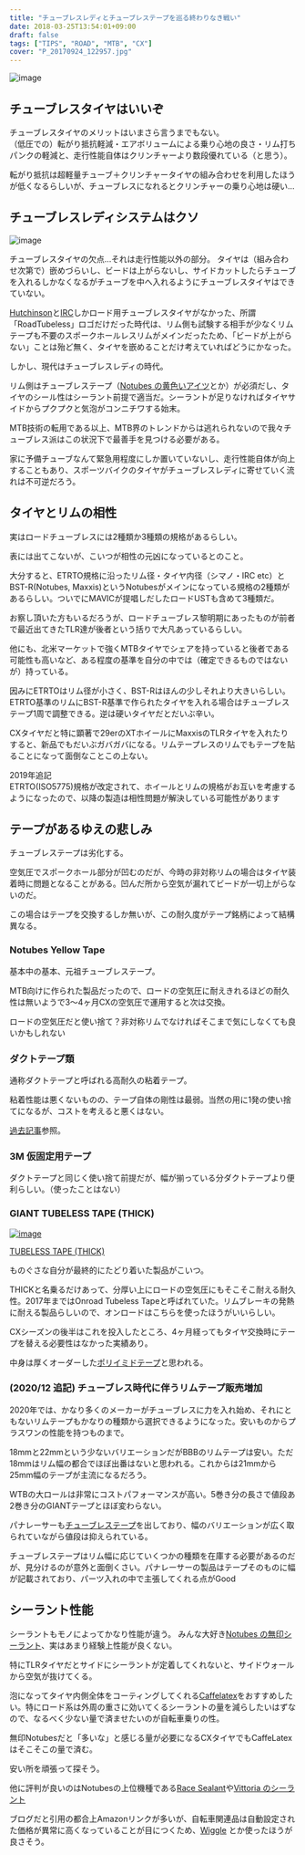 ---
title: "チューブレスレディとチューブレステープを巡る終わりなき戦い"
date: 2018-03-25T13:54:01+09:00
draft: false
tags: ["TIPS", "ROAD", "MTB", "CX"]
cover: "P_20170924_122957.jpg"
---

![image](P_20170924_122957.jpg)

## チューブレスタイヤはいいぞ

チューブレスタイヤのメリットはいまさら言うまでもない。\
（低圧での）転がり抵抗軽減・エアボリュームによる乗り心地の良さ・リム打ちパンクの軽減と、走行性能自体はクリンチャーより数段優れている（と思う）。

転がり抵抗は超軽量チューブ＋クリンチャータイヤの組み合わせを利用したほうが低くなるらしいが、チューブレスになれるとクリンチャーの乗り心地は硬い…

## チューブレスレディシステムはクソ

![image](DSC_7836.jpg)

チューブレスタイヤの欠点…それは走行性能以外の部分。
タイヤは（組み合わせ次第で）嵌めづらいし、ビードは上がらないし、サイドカットしたらチューブを入れるしかなくなるがチューブを中へ入れるようにチューブレスタイヤはできていない。

[Hutchinson](https://amzn.to/2GYeyLO)と[IRC](https://amzn.to/2pLOP0O)しかロード用チューブレスタイヤがなかった、所謂「RoadTubeless」ロゴだけだった時代は、リム側も試験する相手が少なくリムテープも不要のスポークホールレスリムがメインだったため、「ビードが上がらない」ことは殆ど無く、タイヤを嵌めることだけ考えていればどうにかなった。

しかし、現代はチューブレスレディの時代。

リム側はチューブレステープ（[Notubes の黄色いアイツ](https://amzn.to/2pQnx9H)とか）が必須だし、タイヤのシール性はシーラント前提で適当だ。シーラントが足りなければタイヤサイドからプクプクと気泡がコンニチワする始末。

MTB技術の転用である以上、MTB界のトレンドからは逃れられないので我々チューブレス派はこの状況下で最善手を見つける必要がある。

家に予備チューブなんて緊急用程度にしか置いていないし、走行性能自体が向上することもあり、スポーツバイクのタイヤがチューブレスレディに寄せていく流れは不可逆だろう。

<LinkBox isAmazonLink url="https://www.amazon.co.jp/dp/B0044BAAME/" />

## タイヤとリムの相性

実はロードチューブレスには2種類か3種類の規格があるらしい。

表には出てこないが、こいつが相性の元凶になっているとのこと。

大分すると、ETRTO規格に沿ったリム径・タイヤ内径（シマノ・IRC etc）とBST-R(Notubes, Maxxis)というNotubesがメインになっている規格の2種類があるらしい。ついでにMAVICが提唱しだしたロードUSTも含めて3種類だ。

お察し頂いた方もいるだろうが、ロードチューブレス黎明期にあったものが前者で最近出てきたTLR達が後者という括りで大凡あっているらしい。

他にも、北米マーケットで強くMTBタイヤでシェアを持っていると後者である可能性も高いなど、ある程度の基準を自分の中では（確定できるものではないが）持っている。

因みにETRTOはリム径が小さく、BST-Rはほんの少しそれより大きいらしい。ETRTO基準のリムにBST-R基準で作られたタイヤを入れる場合はチューブレステープ1周で調整できる。逆は硬いタイヤだとだいぶ辛い。

CXタイヤだと特に顕著で29erのXTホイールにMaxxisのTLRタイヤを入れたりすると、新品でもだいぶガバガバになる。リムテープレスのリムでもテープを貼ることになって面倒なことこの上ない。

2019年追記  
ETRTO(ISO5775)規格が改定されて、ホイールとリムの規格がお互いを考慮するようになったので、以降の製造は相性問題が解決している可能性があります

## テープがあるゆえの悲しみ

チューブレステープは劣化する。

空気圧でスポークホール部分が凹むのだが、今時の非対称リムの場合はタイヤ装着時に問題となることがある。凹んだ所から空気が漏れてビードが一切上がらないのだ。

この場合はテープを交換するしか無いが、この耐久度がテープ銘柄によって結構異なる。

### Notubes Yellow Tape

<LinkBox isAmazonLink url="https://www.amazon.co.jp/dp/B0044BAAME/" />

基本中の基本、元祖チューブレステープ。

MTB向けに作られた製品だったので、ロードの空気圧に耐えきれるほどの耐久性は無いようで3〜4ヶ月CXの空気圧で運用すると次は交換。

ロードの空気圧だと使い捨て？非対称リムでなければそこまで気にしなくても良いかもしれない

### ダクトテープ類

<LinkBox isAmazonLink url="https://www.amazon.co.jp/dp/B004JLGARI/" />

通称ダクトテープと呼ばれる高耐久の粘着テープ。

粘着性能は悪くないものの、テープ自体の剛性は最弱。当然の用に1発の使い捨てになるが、コストを考えると悪くはない。

[過去記事](/2017/08/blog-post.html)参照。

### 3M 仮固定用テープ

<LinkBox isAmazonLink url="https://www.amazon.co.jp/dp/B000SPHL4U/" />

ダクトテープと同じく使い捨て前提だが、幅が揃っている分ダクトテープより便利らしい。（使ったことはない）

### GIANT TUBELESS TAPE (THICK)

[![image](./giant-tape.jpg)](./giant-tape.jpg)

[TUBELESS TAPE (THICK)](https://www.giant.co.jp/giant21/acc_datail.php?p_id=A0000134)

ものぐさな自分が最終的にたどり着いた製品がこいつ。

THICKと名乗るだけあって、分厚い上にロードの空気圧にもそこそこ耐える耐久性。2017年まではOnroad Tubeless Tapeと呼ばれていた。リムブレーキの発熱に耐える製品らしいので、オンロードはこちらを使ったほうがいいらしい。

CXシーズンの後半はこれを投入したところ、4ヶ月経ってもタイヤ交換時にテープを替える必要性はなかった実績あり。

中身は厚くオーダーした[ポリイミドテープ](https://amzn.to/2IzziZP)と思われる。

### (2020/12 追記) チューブレス時代に伴うリムテープ販売増加

2020年では、かなり多くのメーカーがチューブレスに力を入れ始め、それにともないリムテープもかなりの種類から選択できるようになった。安いものからプラスワンの性能を持つものまで。

18mmと22mmという少ないバリエーションだがBBBのリムテープは安い。ただ18mmはリム幅の都合でほぼ出番はないと思われる。これからは21mmから25mm幅のテープが主流になるだろう。

<LinkBox isAmazonLink url="https://www.amazon.co.jp/dp/B079JXZFM3/" />

WTBの大ロールは非常にコストパフォーマンスが高い。5巻き分の長さで値段あ2巻き分のGIANTテープとほぼ変わらない。

<LinkBox isAmazonLink url="https://www.amazon.co.jp/dp/B01I2YCP8U/" />

パナレーサーも[チューブレステープ](https://store.shopping.yahoo.co.jp/worldcycle/PAN-O-TLT-21.html)を出しており、幅のバリエーションが広く取られていながら値段は抑えられている。

チューブレステープはリム幅に応じていくつかの種類を在庫する必要があるのだが、見分けるのが意外と面倒くさい。パナレーサーの製品はテープそのものに幅が記載されており、パーツ入れの中で主張してくれる点がGood

<LinkBox isAmazonLink url="https://www.amazon.co.jp/dp/B08QCHSTC7/" />

## シーラント性能

シーラントもモノによってかなり性能が違う。
みんな大好き[Notubes の無印シーラント](https://amzn.to/2GhELYy)、実はあまり経験上性能が良くない。

特にTLRタイヤだとサイドにシーラントが定着してくれないと、サイドウォールから空気が抜けてくる。

泡になってタイヤ内側全体をコーティングしてくれる[Caffelatex](https://amzn.to/2IZgdRT)をおすすめしたい。特にロード系は外周の重さに効いてくるシーラントの量を減らしたいはずなので、なるべく少ない量で済ませたいのが自転車乗りの性。

無印Notubesだと「多いな」と感じる量が必要になるCXタイヤでもCaffeLatexはそこそこの量で済む。

安い所を頑張って探そう。

他に評判が良いのはNotubesの上位機種である[Race Sealant](https://amzn.to/2Ix0Yyu)や[Vittoria のシーラント](https://amzn.to/2HfhDHq)

ブログだと引用の都合上Amazonリンクが多いが、自転車関連品は自動設定された価格が異常に高くなっていることが目につくため、[Wiggle](https://www.wiggle.jp/) とか使ったほうが良さそう。

<LinkBox isAmazonLink url="https://www.amazon.co.jp/dp/B0171L294A/" />
